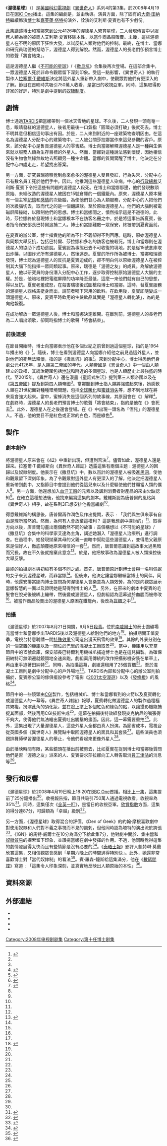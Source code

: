 {{Infobox Doctor Who episode
|number = 191
|serial_name= 渥德星球 <br/>Planet of the Ood
|show=DW
|image=
|caption= 
|type=episode
|doctor=[[大衛·田納特|大衛·田納特]]（第10任博士）
|companion=[[嘉芙蓮·塔特|嘉芙蓮·塔特]]（當娜·諾布）
|guests=
*田·麥克納尼 - 艾利斯·夏賓
*艾莎·達爾克 - 莎拉娜 
*艾德里安·羅林斯 - 瑞德
|writer=基恩·唐普爾
|director=格雷姆·哈珀
|script_editor= 林德賽·奧爾福德
|producer=蘇姍·麗嘉
|executive_producer=[[拉塞爾·T·戴維斯|拉塞爾·T·戴維斯]]<br />祖利亞·加德納<br/>菲爾·歌連臣
|composer=馬瑞·高德
|production_code=4.2
|length=45分鐘
|date=2008年4月12日
|preceding=[[龐貝烈焰|龐貝烈焰]]
|following=[[桑塔人的陰謀|桑塔人的陰謀]]
|series=[[異世奇人_(系列4)|系列4]]
}}

《'''渥德星球'''》（{{lang|en|Planet of the Ood}}）是[[英國|英國]][[科幻|科幻]][[電視劇|電視劇]]《[[異世奇人|異世奇人]]》系列4的第3集，於2008年4月19日在[[BBC_One|BBC One]]播出。這集的編劇是{{link-en|基恩·唐普爾|Keith Temple}}，並由{{link-en|格雷姆·哈珀|Graeme Harper}}執導。演員方面，除了固有的[[大衛·田納特|大衛·田納特]]繼續飾演[[博士_(異世奇人)|博士]]和[[嘉芙蓮·塔特|嘉芙蓮·塔特]]扮演{{link-en|當娜·諾布|Donna Noble}}外，{{link-en|田·麥克納尼|Tim McInnerny}}詮演的艾利斯·夏賓也有不少戲份。

此集講述博士和當娜來到公元4126年的渥德星人繁育星球，二人發現傳言中以服務人類為樂的{{link-en|渥德星人|Ood}}被商人艾利斯·夏賓移除本性，以當作商品般販賣。未幾，這些渥德星人在不明的原因下狂性大發，以試反抗人類對他們的控制。最終，在博士、當娜和研究員瑞德的幫助下，渥德星人得到解脫。然而，渥德星人的長老們卻預言博士的歌聲「將會結束」。

這是渥德星人繼《[[不可能的星球|不可能的星球]]》/《[[撒旦坑|撒旦坑]]》合集後再次登場。在這部合集中，一眾渥德星人死於非命令觀眾留下深刻印象。受這一點影響，《異世奇人》的執行製作人[[拉塞爾·T·戴維斯|拉塞爾·T·戴維斯]]決定將這外星人重新帶入劇中，使觀眾對他們有更深入的了解。節目在首映時共吸引750萬人收看，是當日的收視亞軍。同時，這集取得影評家的好評，特別是劇中提到的[[奴隸制度|奴隸制度]]。

==劇情==
博士通過[[TARDIS|TARDIS]]把當娜帶到一個冰天雪地的星球。不久後，二人發現一頭奄奄一息，眼睛發紅的渥德星人，後者用最後一口氣指「圓環必須打破」後就死去。博士不明其意但相信這句事出有因。於是，二人來到附近的一座建築物查明因由。在這名為渥德星人分配中心的建築物中，二人被公關莎拉娜當作來這兒參觀的客戶。原來，該分配中心是售賣渥德星人的零售點。博士向當娜解釋渥德星人是一種與生俱來就以服務人類為生存目標的外星人。然而，當娜對這種說法感到懷疑，因她相信沒有生物會無緣無故地去照顧另一種生命體。當娜的質問驚醒了博士，他決定在分配中心四處走走，希望找出答案。

另一方面，研究員瑞德察覺到愈來愈多的渥德星人雙目發紅，行為失常，分配中心已有數名員工死於他們手中。因此，他推測這些渥德星人染病。中心的[[行政總裁|行政總裁]]艾利斯·夏賓下令把這些有問題的渥德星人殺死。在博士和當娜那邊，他們發現數頭原始、未經改造的渥德星人被困在15號倉庫的一個鐵籠內。原來，渥德星人原本擁有一個主宰[[記憶|記憶]]和[[感情|感情]]的次級腦，為使他們甘心為人類服務，分配中心的人把他們的次級腦切去，取而代之的是一個翻譯球。至於原始渥德星人，他們的大腦則被電磁屏障操縱，以限制他們的思想。博士和當娜聞之，憤然指示這是不道德的。此時，莎拉娜終於發現博士和當娜根本不在訪客名冊之中，於是將這事告訴夏賓，後者指令保安部長巴特爾追捕二人。博士和當娜難敵一眾保安，終被帶到夏賓面前。

在夏賓的辦公室，博士指責他的所為不仁不義卻得不到回應。這時，原始渥德星人與同類大舉反抗，包括巴特爾、莎拉娜和多名的訪客也被殺死，博士和當娜則在渥德星人的協助下成功逃脫。夏賓認為事態已去不可收復的境地，於是從15號倉庫取出炸藥，以圖炸光所有渥德星人，然後逃走。夏賓的所作所為被博士、當娜和瑞德發現，博士認為渥德星人的反抗是夏賓迫成的，卻不明白何以原始渥德星人在被控制其大腦下能指揮一眾同類起事。原來，瑞德是「渥德之友」的成員。為解放渥德星人，他以研究員的身份潛入分配中心工作，逐步取得控制原始渥德星人大腦的主權。於是，他暗地裡把電磁屏障的功率降至最低，這麼一來他們就有自己的思想，得以反抗。夏賓老羞成怒，在殺害瑞德後試圖槍殺博士和當娜。這時，替夏賓服務的渥德星人西格馬挺身而出，請前者喝下常用的飲料。在飲用後，夏賓即隨變成一頭渥德星人。原來，夏賓平時飲用的生髮飲品其實是「渥德星人轉化液」，為的是向他報復。

在成功解放一眾渥德星人後，博士和當娜決定離開。在離別前，渥德星人的長老們為二人唱出頌歌，卻同時指博士的歌聲「將會結束」。

===前後連接===
在節目開始時，博士向當娜表示他在多個世紀之前曾到過這個星球，指的是1964年播出的《{{link-en|長老星人|The Senoirites}}》<ref name="DWMSE">{{cite journal|last=Pixley|first=Andrew|date=2008-08-14|title=Planet of the Ood|journal=Doctor Who Magazine|publisher=Panini Comics|volume=The Doctor Who Companion: Series Four|issue=Special Edition 20}}</ref>。隨後，博士在看到渥德星人向當娜介紹他之前見過這外星人，並對他們的死無法釋懷，指的是《撒旦坑》的事<ref name="DWMSE"/>。來到分配中心，博士得悉他們身處公元4126年，是人類第二帝國的年代。人類帝國是《異世奇人》中一個由人類建立的政權，其統治範圍包括[[地球|地球]]和附近的多個星球，也是人類歷史上最強盛的時代。至2015年，《異世奇人》還在漫畫《童話式生活》提到第三人類帝國以及在《[[第五帝國|第五帝國]]》提及到第四人類帝國<ref name="DWMSE"/>。當娜聽到博士指人類將強盛起來後，她感歎人類在21世紀面對種種環境問題，包括[[全球暖化|全球暖化]]和[[蜂群崩壞症候群|蜜蜂消失]]等，想不到地球在將來竟會強大起來。當中，蜜蜂消失是這個系列的故事線，其原因會在《{{link-en|被盜地球|The Stolen Earth}}》解釋<ref>{{Cite book|last=Burk|first=Graeme|last2=Smith?|first2=Robert|title=Who Is the Doctor: The Unofficial Guide to Doctor Who-The New Series|url=https://archive.org/details/whoisdoctorunoff0000burk|edition=1st|date=6-3-2012|publisher=ECW Press|isbn=1-55022-984-2|pages=[https://archive.org/details/whoisdoctorunoff0000burk/page/238 238]-239}}</ref>。在劇終時，渥德星人的長老們預言博士的歌聲「將會結束」，指的是他在《{{link-en|時之終結|The End of Time}}》會死去<ref>{{Cite book|last=Burk|first=Graeme|last2=Smith?|first2=Robert|title=Who Is the Doctor: The Unofficial Guide to Doctor Who-The New Series|url=https://archive.org/details/whoisdoctorunoff0000burk|edition=1st|date=6-3-2012|publisher=ECW Press|isbn=1-55022-984-2|pages=[https://archive.org/details/whoisdoctorunoff0000burk/page/265 265]}}</ref>。此外，渥德星人在之後還會登場。在《{{link-en|博士之妻|The Doctor's Wife}}》中出現一頭名為「侄兒」的渥德星人。不過，他的雙目不是紅色或正常的白色，而是綠色<ref>{{cite journal|journal=The Essential Doctor Who: The Monsters|date=June 2015|pages=94-95}}</ref>。

==製作==
===劇本創作===
將渥德星人原來會在《[[42_(異世奇人)|42]]》中重新出現，但遭到否決<ref>{{cite web|url = http://www.shannonsullivan.com/drwho/serials/2007g.html|title = New Series Episode 36:42|publisher = Doctor Who: A Brief History Of Time (Travel)|date = 6-7-2014|accessdate = 2015-08-31|archive-date = 2015-09-07|archive-url = https://web.archive.org/web/20150907181739/http://www.shannonsullivan.com/drwho/serials/2007g.html|dead-url = no}}</ref>。儘管如此，渥德星人還是歸來。拉塞爾·T·戴維斯向《異世奇人雜誌》透露這集有兩個主題﹕渥德星人的回歸以及奴隸制度。他表示在《撒旦坑》中，數以百計的渥德星人被吸進[[黑洞|黑洞]]，使他和觀眾留下深刻印象。為了令觀眾對這外星人有更深入的了解，他決定把渥德星人重新帶到劇中，又指節目中會提到他們從這兒來以及什麼驅使他們甘願當人類的僕人<ref name="DWMSE"/>。另一方面，他還想加入[[血汗工廠|血汗工廠]]的元素以及諷刺消費者對產品的來由欠缺認知<ref name="DWMSE"/>。在確立這種想法後，他找來{{link-en|基恩·唐普爾|Keith Temple}}編寫這集的劇本。戴維斯認為唐普爾的風格與《異世奇人》相乎，故在[[異世奇人_(系列3)|系列3]]已想安排他擔當編劇<ref name="DWMSE"/>。

得悉戴維斯的構思後，唐普爾再作潤色及作出提問，表示﹕「我們與生俱來享有自由是理所當然的。然而，為何有人會放棄這權利？ 這是我想劇中探討的」<ref name="DWMSE"/>。取得方向以後，唐普爾勾畫出兩個截然不同的故事﹕首個構想以《不可能的星球》/《撒旦坑》合集中的科學家艾達為主角，講述她潛入「渥德星人治療所」進行調查。在過程中，她發現拋棄其母的父親一直暗中幫助這些渥德星人，並得悉父親原來是個好人，徹底顛覆她原來相信的一套<ref name="DWMSE"/>。然而，唐普爾意識到這故事太過黑暗而冗長，故在不久後就捨棄此意念<ref name="Confidential">{{cite episode |title=Oods and Ends |series=Doctor Who Confidential|network=BBC |station=BBC Three |airdate=2008-04-19 |season=4 |number=3}}</ref>。於是，他把故事改為渥德星人被人類操控後大舉反擊。

最終的拍攝劇本與初稿有多個不同之處。首先，唐普爾原計劃博士會與一名叫佩妮的女子來到渥德星球，而非當娜<ref name="DWMSE"/>。但後來，他決定讓當娜繼續當博士的同伴。同時，他還安排當娜向博士提問為何渥德星人會樂意為人類效勞，為的是向觀眾展示當娜智慧的一面以及證明她是幫得到博士的人<ref name="DWMSE"/>。另外，在原來的劇本中夏賓的毛髮會在脫光後被綁上繃帶，然後變成渥德星人，但劇組認為這幕過於血腥而被修改<ref name="DWMSE"/>。被當作商品般賣出的渥德星人原困在鐵籠內，後改為[[貨櫃|貨櫃]]之中<ref name="DWMSE"/>。


===拍攝===
《渥德星球》於2007年8月21日開鏡，9月5日[[殺青|殺青]]。位於[[南威爾士|南威爾士]]的泰士圍礦場充當博士和當娜步出TARDIS後以及渥德星人給別他們的地方<ref>{{Cite web|url= http://www.bbc.co.uk/wales/arts/sites/doctor-who-wales/alllocations/tredegar-trefil-quarry|title= Walesarts, Trefil Quarry, Tredegar|publisher= BBC|author= |accessdate= 2010-05-30|archive-date= 2020-09-22|archive-url= https://web.archive.org/web/20200922193747/http://www.bbc.co.uk/wales/arts/sites/doctor-who-wales/alllocations/tredegar-trefil-quarry|dead-url= no}}</ref>。拍攝期間正值夏季，電視台特意聘請一間[[特殊效果|特殊效果]]公司造出漫天飛雪的效果<ref name="DWMSE"/>。其餘的外景分別在{{Link-en|聖安森國防部設施|MOD St Athan|聖安森軍用飛行場}}的一個空置的[[機庫|機庫]]以及一間位於[[巴里_(威爾士)|巴里]]的混凝土工廠取景<ref name="Confidential"/>。當中，機庫用以充當節目中的15號倉庫，保安部長巴特爾利用機械爪捕追博士也是在這兒攝製。為確保田納特可無須遷就鏡頭地全速奔跑，劇組棄用傳統的{{link-en|推軌拍攝|Tracking shot}}改作把攝影機安裝在單車上，再由車手追著田納特<ref name="DWMSE"/>。同時，為拍攝這幕，劇組還租用了25個貨櫃<ref name="DWMSE"/>。至於混凝土工廠則是劇中分配中心的戶外場地<ref name="DWMSE"/>。TARDIS內部和分配中心的辦公室則拍攝於{{link-en|上布製作室|Upper Boat Studios}}，夏賓辦公室的傢俱擺設參考了電影《[[2001太空漫遊_(電影)|2001太空漫遊]]》以及《[[發條橙_(電影)|發條橙]]》的風格<ref name="DWMSE"/>。

節目中的一些鏡頭由[[電腦生成圖像|CGI]]製作，包括機械爪、博士和當娜看到的火箭以及夏賓轉化成渥德星人的一幕等。《異世奇人雜誌》報導，夏賓轉化做渥德星人的製作過程極其繁複，扮演此角的{{link-en|田·麥克納尼|Tim McInnerny}}須化妝，並在臉上塗上多個紅色和綠色的點，以讓攝影機能捕捉其面部，然後再用CGI技術生成<ref name="Confidential"/>。這幕在拍攝後特效組發現麥克納尼的嘴張得不夠大，使得他們無法繪出夏賓吐出觸鬚的畫面。因此，這一幕需要重拍<ref name="DWMSE"/>。此外，這集出現了大量渥德星人，這些外星人全都由真人扮演。為節省成本，電視台從英國多個《異世奇人》展覽點中取回渥德星人的面具和其套裝<ref name="DWMSE"/>。這些演員也須跟排舞師學習渥德星人的舉止，令他們看起來更像外星人<ref name="DWMSE"/>。

由於播映時間有限，某些鏡頭在播出前被剪去，比如夏賓在捉到博士和當娜後質問他們是否「渥德之友」派來的人、夏賓要求莎拉娜向工人轉告取消[[員工福利|員工津貼]]的消息等<ref name="DWMSE"/>。

==發行和反響==
《渥德星球》於2008年4月19日晚上18:20在[[BBC_One|BBC One]]首播。相比[[龐貝烈焰|上一集]]，這集提前了25分鐘播出<ref name="DWMSE"/>。收視報告指，節目共吸引750萬人通過電視收看，收視率為35%<ref>{{cite journal |title=Doctor Who is the No.1 show on television:offical! | journal=Doctor Who Magazine |date=Sep 2007 | issue=399|pages=11}}</ref>。同時，這集僅次《[[全英一叮|全英一叮]]》，是當日的收視亞軍。[[欣賞指數|欣賞指數]]方面，這集的得分達87分，可歸類為「卓越」級別<ref>{{Cite web|url=http://www.gallifreyone.com/cgi-bin/viewnews.cgi?id=EkplZZVEZFXKPzhOHL&tmpl=newsrss&style=feedstyle|archiveurl=https://web.archive.org/web/20080924202536/http://www.gallifreyone.com/cgi-bin/viewnews.cgi?id=EkplZZVEZFXKPzhOHL&tmpl=newsrss&style=feedstyle|archivedate=2008年9月24日|title=Planet of the Ood - AI and Digital Ratings|author=Marcus|date=2008-04-21|publisher=Outpost Gallifrey|accessdate=2008-04-23|deadurl=yes}}</ref>。

另一方面，《渥德星球》取得混合的評價。《Den of Geek》的約翰·摩根喜歡劇中對使用奴隸和人們對不義之事視而不見的諷刺，但他同時認為塔特的演出流於誇張<ref>{{cite web|url=http://www.denofgeek.com/tv/doctor-who/8975/doctor-who-season-4-episode-3-review-planet-of-the-ood|title=Doctor Who season 4 episode 3 review: Planet of the Ood|last=John|first=Moore|publisher=Den of Geek|date=2008-04-21|accessdate=2015-10-27|archive-date=2017-05-10|archive-url=https://web.archive.org/web/20170510193841/http://www.denofgeek.com/tv/doctor-who/8975/doctor-who-season-4-episode-3-review-planet-of-the-ood|dead-url=no}}</ref>。《IGN》的馬特·威爾士在10分為滿分下給此集7分，他對劇中關於{{link-en|籠飼|Battery farming}}、[[集中營|集中營]]和[[奴隸貿易|奴隸貿易]]的探索留下印象，並讚揚當娜在劇中發揮的作用。不過，他同時覺得這集的劇情發展得太快而且有些情節是沒有必要的<ref>{{cite web|url=http://www.ign.com/articles/2008/04/28/doctor-who-planet-of-the-ood-uk-review|title=Doctor Who: ''Planet of the Ood'' UK Review|last=Matt|first=Wales|publisher=IGN|date=2008-04-28|accessdate=2015-10-27|archive-date=2016-08-20|archive-url=https://web.archive.org/web/20160820121940/http://www.ign.com/articles/2008/04/28/doctor-who-planet-of-the-ood-uk-review|dead-url=no}}</ref>。《[[泰晤士報|泰晤士報]]》影評人凱特琳·莫蘭欣賞這集，又相信觀眾會感到「星期六晚上的時間過得特別快」。此外，她還非常喜歡博士對「當代奴隸制」的看法<ref>{{Cite web|url=http://entertainment.timesonline.co.uk/tol/arts_and_entertainment/tv_and_radio/article3756712.ece|title=Catherine Tate as Doctor Who's new assistant? She's not that bad|last=Moran|first=Caitlin|date=2008-04-19|publisher=The Times|accessdate=2008-04-22|archive-date=2012-01-30|archive-url=https://www.webcitation.org/655TP2iOT?url=http://www.timesplus.co.uk/tto/news/?login=false|dead-url=no}}</ref>。賓·羅森-鐘斯給這集滿分，他在《[[數碼間諜|數碼間諜]]》寫道﹕「這集令人印象深刻，並真實地反映出人類原始的本性」<ref>{{Cite web|url=http://www.digitalspy.co.uk/cult/a94190/s04e03-planet-of-the-ood.html|title=S04E03: 'Planet of the Ood'|last=Rawson-Jones|first=Ben|date=2004-04-19|work=Cult: Doctor Who - Review|publisher=Digital Spy|accessdate=2008-04-22|archive-date=2009-07-14|archive-url=https://web.archive.org/web/20090714233522/http://www.digitalspy.co.uk/cult/a94190/s04e03-planet-of-the-ood.html|dead-url=no}}</ref>。

==資料來源==
{{Reflist|2}}

==外部連結==
{{portal box|英國|電視劇}}
*{{BBCDWnew | year=2008 | id=S4_03 | title=Planet of the Ood }}
*{{Brief|id=2008c|title=Planet of the Ood |quotes=y}}
*{{Doctor Who RG|id=who_tv35|title=Planet of the Ood|quotes=y}}
*{{IMDB episode|1173174}}


{{Doctor Who episodes|N4}}

[[Category:2008年电视剧剧集|Category:2008年电视剧剧集]]
[[Category:第十任博士剧集|Category:第十任博士剧集]]